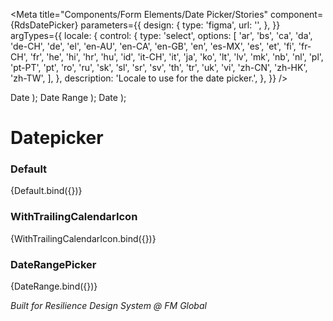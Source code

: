 
<Meta
  title="Components/Form Elements/Date Picker/Stories"
  component={RdsDatePicker}
  parameters={{
    design: {
      type: 'figma',
      url: '',
    },
  }}
  argTypes={{
    locale: {
      control: {
        type: 'select',
        options: [
          'ar',
          'bs',
          'ca',
          'da',
          'de-CH',
          'de',
          'el',
          'en-AU',
          'en-CA',
          'en-GB',
          'en',
          'es-MX',
          'es',
          'et',
          'fi',
          'fr-CH',
          'fr',
          'he',
          'hi',
          'hr',
          'hu',
          'id',
          'it-CH',
          'it',
          'ja',
          'ko',
          'lt',
          'lv',
          'mk',
          'nb',
          'nl',
          'pl',
          'pt-PT',
          'pt',
          'ro',
          'ru',
          'sk',
          'sl',
          'sr',
          'sv',
          'th',
          'tr',
          'uk',
          'vi',
          'zh-CN',
          'zh-HK',
          'zh-TW',
        ],
      },
      description: 'Locale to use for the date picker.',
    },
  }}
/>

  <rds-label>
    Date
    <rds-input-date-picker required validate {...args}></rds-input-date-picker>
  </rds-label>
);

  <rds-label>
    Date Range
    <rds-input-date-picker
      min="2020-08-09"
      max="2020-12-18"
      intl-next-month="Next month"
      intl-prev-month="Previous month"
      range
      required
      validate
      {...args}
    ></rds-input-date-picker>
  </rds-label>
);

  <rds-label>
    Date
    <rds-input-date-picker required validate {...args} icon-start="false"></rds-input-date-picker>
  </rds-label>
);

# Datepicker

### Default

<Canvas>
  <Story name="Default" height="500px">
    {Default.bind({})}
  </Story>
</Canvas>

### WithTrailingCalendarIcon

<Canvas>
  <Story name="Trailing Calendar Icon" height="500px">
    {WithTrailingCalendarIcon.bind({})}
  </Story>
</Canvas>

### DateRangePicker

<Canvas>
  <Story name="Date Range Picker" height="500px">
    {DateRange.bind({})}
  </Story>
</Canvas>

_Built for Resilience Design System @ FM Global_
